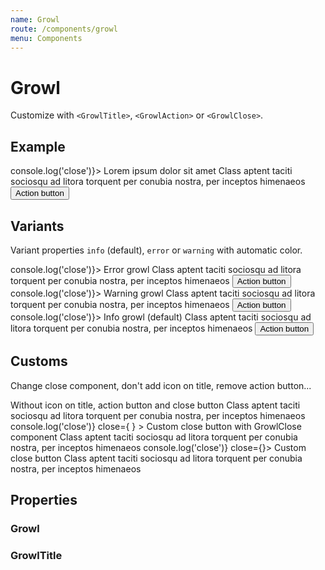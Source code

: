 ```yaml
---
name: Growl
route: /components/growl
menu: Components
---
```



# Growl

Customize with `<GrowlTitle>`, `<GrowlAction>` or `<GrowlClose>`.

## Example

<Playground>
  <Growl onClose={() => console.log('close')}>
    <GrowlTitle>
      <MegaphoneIcon /> Lorem ipsum dolor sit amet
    </GrowlTitle>
    Class aptent taciti sociosqu ad litora torquent per conubia nostra, per inceptos himenaeos
    <GrowlAction>
      <Button size="sm" variant="tertiary">
        Action button
      </Button>
    </GrowlAction>
  </Growl>
</Playground>

## Variants

Variant properties `info` (default), `error` or `warning` with automatic color.

<Playground>
  <Growl onClose={() => console.log('close')}>
    <GrowlTitle variant="error">
      <FlagIcon /> Error growl
    </GrowlTitle>
    Class aptent taciti sociosqu ad litora torquent per conubia nostra, per inceptos himenaeos
    <GrowlAction>
      <Button size="sm" variant="secondary-danger">
        Action button
      </Button>
    </GrowlAction>
  </Growl>
  <Growl onClose={() => console.log('close')}>
    <GrowlTitle variant="warning">
      <ShieldIcon /> Warning growl
    </GrowlTitle>
    Class aptent taciti sociosqu ad litora torquent per conubia nostra, per inceptos himenaeos
    <GrowlAction>
      <Button size="sm" variant="secondary-warning">
        Action button
      </Button>
    </GrowlAction>
  </Growl>
  <Growl onClose={() => console.log('close')}>
    <GrowlTitle>
      <MegaphoneIcon /> Info growl (default)
    </GrowlTitle>
    Class aptent taciti sociosqu ad litora torquent per conubia nostra, per inceptos himenaeos
    <GrowlAction>
      <Button size="sm" variant="secondary">
        Action button
      </Button>
    </GrowlAction>
  </Growl>
</Playground>

## Customs

Change close component, don't add icon on title, remove action button...

<Playground>
  <Growl>
    <GrowlTitle>Without icon on title, action button and close button</GrowlTitle>
    Class aptent taciti sociosqu ad litora torquent per conubia nostra, per inceptos himenaeos
  </Growl>
  <Growl
    onClose={() => console.log('close')}
    close={
      <GrowlClose>
        <PositiveIcon />
      </GrowlClose>
    }
  >
    <GrowlTitle>Custom close button with GrowlClose component</GrowlTitle>
    Class aptent taciti sociosqu ad litora torquent per conubia nostra, per inceptos himenaeos
  </Growl>
  <Growl onClose={() => console.log('close')} close={<PositiveIcon size="lg" />}>
    <GrowlTitle>Custom close button</GrowlTitle>
    Class aptent taciti sociosqu ad litora torquent per conubia nostra, per inceptos himenaeos
  </Growl>
</Playground>

## Properties

### Growl

<Props of={Growl} />

### GrowlTitle

<Props of={GrowlTitle} />
